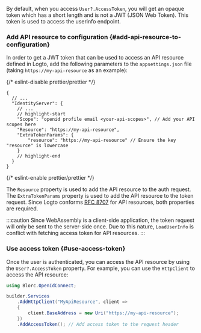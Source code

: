 
<ApiResourcesDescription />

By default, when you access `User?.AccessToken`, you will get an opaque token which has a short length and is not a JWT (JSON Web Token). This token is used to access the userinfo endpoint.

### Add API resource to configuration \{#add-api-resource-to-configuration}

In order to get a JWT token that can be used to access an API resource defined in Logto, add the following parameters to the `appsettings.json` file (taking `https://my-api-resource` as an example):

{/* eslint-disable prettier/prettier */}
```json5 title="appsettings.json"
{
  // ...
  "IdentityServer": {
    // ...
    // highlight-start
    "Scope": "openid profile email <your-api-scopes>", // Add your API scopes here
    "Resource": "https://my-api-resource",
    "ExtraTokenParams": {
        "resource": "https://my-api-resource" // Ensure the key "resource" is lowercase
    }
    // highlight-end
  }
}
```
{/* eslint-enable prettier/prettier */}

The `Resource` property is used to add the API resource to the auth request. The `ExtraTokenParams` property is used to add the API resource to the token request. Since Logto conforms [RFC 8707](https://tools.ietf.org/html/rfc8707) for API resources, both properties are required.

:::caution
Since WebAssembly is a client-side application, the token request will only be sent to the server-side once. Due to this nature, `LoadUserInfo` is conflict with fetching access token for API resources.
:::

### Use access token \{#use-access-token}

Once the user is authenticated, you can access the API resource by using the `User?.AccessToken` property. For example, you can use the `HttpClient` to access the API resource:

```csharp
using Blorc.OpenIdConnect;

builder.Services
    .AddHttpClient("MyApiResource", client =>
    {
        client.BaseAddress = new Uri("https://my-api-resource");
    })
    .AddAccessToken(); // Add access token to the request header
```
